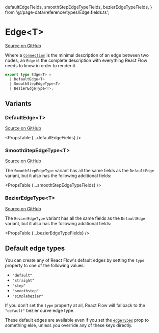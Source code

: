   defaultEdgeFields,
  smoothStepEdgeTypeFields,
  bezierEdgeTypeFields,
} from '@/page-data/reference/types/Edge.fields.ts';

# Edge&lt;T>

[Source on GitHub](https://github.com/wbkd/react-flow/blob/f919cb152dd5a92ec3b4d7e4568ffe099bc2af39/packages/react/src/types/edges.ts#L49)

Where a [`Connection`](/api-reference/types/connection) is the minimal description of an edge between
two nodes, an `Edge` is the complete description with everything React Flow needs
to know in order to render it.

```ts
export type Edge<T> =
  | DefaultEdge<T>
  | SmoothStepEdgeType<T>
  | BezierEdgeType<T>;
```

## Variants

### DefaultEdge&lt;T>

[Source on GitHub](https://github.com/wbkd/react-flow/blob/f919cb152dd5a92ec3b4d7e4568ffe099bc2af39/packages/react/src/types/edges.ts#L31)

<PropsTable {...defaultEdgeFields} />

### SmoothStepEdgeType&lt;T>

[Source on GitHub](https://github.com/wbkd/react-flow/blob/f919cb152dd5a92ec3b4d7e4568ffe099bc2af39/packages/react/src/types/edges.ts#L39C1-L39C1)

The `SmoothStepEdgeType` variant has all the same fields as the `DefaultEdge`
variant, but it also has the following additional fields:

<PropsTable {...smoothStepEdgeTypeFields} />

### BezierEdgeType&lt;T>

[Source on GitHub](https://github.com/wbkd/react-flow/blob/f919cb152dd5a92ec3b4d7e4568ffe099bc2af39/packages/react/src/types/edges.ts#L44)

The `BezierEdgeType` variant has all the same fields as the `DefaultEdge` variant,
but it also has the following additional fields:

<PropsTable {...bezierEdgeTypeFields} />

## Default edge types

You can create any of React Flow's default edges by setting the `type` property
to one of the following values:

- `"default"`
- `"straight"`
- `"step"`
- `"smoothstep"`
- `"simplebezier"`

If you don't set the `type` property at all, React Flow will fallback to the
`"default"` bezier curve edge type.

These default edges are available even if you set the [`edgeTypes`](/api-reference/react-flow#edge-types)
prop to something else, unless you override any of these keys directly.
